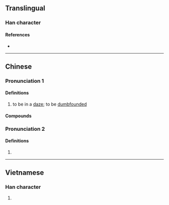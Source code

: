 {{character info/new}}
==Translingual==

===Han character===
{{Han char|rn=61|rad=心|as=09|sn=12|four=96027|canj=PWLS|ids=⿰忄⿱罒方}}

====References====
* {{Han ref|kx=0396.071|dkj=10980|hdz=42328.120|uh=6123|ud=24867|bh=B468|bd=46184}}

----

==Chinese==
{{zh-forms}}

===Pronunciation 1===
{{zh-pron
|m=lèng
|c=ling6,ling4
|mn=ml:lēng/tw:gāng
|mn_note=gāng - 卬,顒 is used in the Mainland
|ma=y
|cat=
}}

====Definitions====
{{zh-hanzi}}

# to be in a [[daze]]; to be [[dumbfounded]]

====Compounds====
{{zh-der|一愣|愣頭愣腦|二不愣|愣愣瞌瞌|二愣子|愣頭磕腦|愣頭兒青|愣蔥|愣眼巴睜|愣怔|愣兒|愣住|愣神兒|愣話|打愣}}

===Pronunciation 2===
{{zh-pron
|m=lēng
|c=leng1
|cat=
}}

====Definitions====
{{zh-hanzi}}

# {{zh-only|愣兒}}

{{zh-cat|Intermediate}}

----

==Vietnamese==

===Han character===
{{vi-hantu|rs=心09|[[lăng]]}}

# {{defn|lang=vi|sort=心09}}

{{cln|vi|Han tu}}